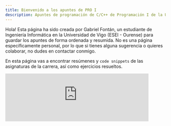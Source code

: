 ```yaml
---
title: Bienvenido a los apuntes de PRO I
description: Apuntes de programación de C/C++ de Programación I de la Universidad de Vigo.
---
```


Hola! Esta página ha sido creada por Gabriel Fontán, un estudiante de Ingeniería Informática en la Universidad de Vigo (ESEI - Ourense) para guardar los apuntes de forma ordenada y resumida.
No es una página específicamente personal, por lo que si tienes alguna sugerencia o quieres colaborar, no dudes en contactar conmigo.

En esta página vas a encontrar resúmenes y `code snippets` de las asignaturas de la carrera, así como ejercicios resueltos.

<div class="flex justify-center">
    <iframe title="Perfil de GitHub de BobbyESP" class="aspect-video" width="450" height="auto" scrolling="no" frameborder="0" src="https://matsubara0507.github.io/github-card/?target=bobbyesp" ></iframe>
</div>